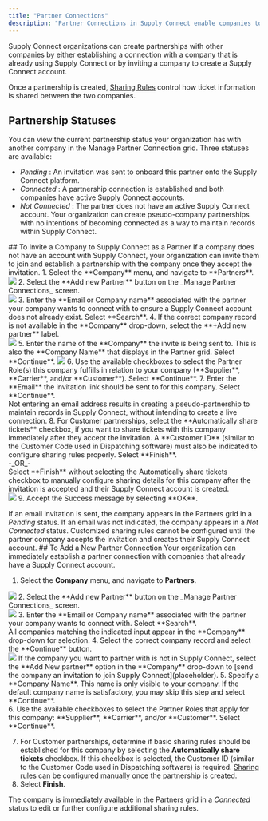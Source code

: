 ```yaml
---
title: "Partner Connections"
description: "Partner Connections in Supply Connect enable companies to easily share tickets between suppliers, customers, and haulers."
---
```

Supply Connect organizations can create partnerships with other companies by either establishing a connection with a company that is already using Supply Connect or by inviting a company to create a Supply Connect account.

Once a partnership is created, [Sharing Rules](/supply-sharing-rules) control how ticket information is shared between the two companies.
## Partnership Statuses
You can view the current partnership status your organization has with another company in the Manage Partner Connection grid. Three statuses are available:
* _Pending_ : An invitation was sent to onboard this partner onto the Supply Connect platform. 
* _Connected_ : A partnership connection is established and both companies have active Supply Connect accounts.
* _Not Connected_ : The partner does not have an active Supply Connect account. Your organization can create pseudo-company partnerships with no intentions of becoming connected as a way to maintain records within Supply Connect.

<Tabs>
  <Tab title="Invite a Company as a Partner">
    ## To Invite a Company to Supply Connect as a Partner
If a company does not have an account with Supply Connect, your organization can invite them to join and establish a partnership with the company once they accept the invitation.
1. Select the **Company** menu, and navigate to **Partners**. <br/>
<Frame>
<img src="/images/Company_Partners_nav.gif" />
</Frame>
2. Select the **Add new Partner** button on the _Manage Partner Connections_ screen. <br/>
<Frame>
<img src="/images/AddNewPartner_button.png" />
</Frame>
3. Enter the **Email or Company name** associated with the partner your company wants to connect with to ensure a Supply Connect account does not already exist. Select **Search**.
4. If the correct company record is not available in the **Company** drop-down, select the **+Add new partner** label. <br/>
<Frame>
<img src="/images/AddNewPartner_newpartner.png" />
</Frame>
5. Enter the name of the **Company** the invite is being sent to. This is also the **Company Name** that displays in the Partner grid. Select **Continue**.
<img src="/images/NewPartner_partnername.png" />
6. Use the available checkboxes to select the Partner Role(s) this company fulfills in relation to your company (**Supplier**, **Carrier**, and/or **Customer**). Select **Continue**.
7. Enter the **Email** the invitation link should be sent to for this company. Select **Continue**. <br/>
<Info> Not entering an email address results in creating a pseudo-partnership to maintain records in Supply Connect, without intending to create a live connection. </Info>
8. For Customer partnerships, select the  **Automatically share tickets** checkbox, if you want to share tickets with this company immediately after they accept the invitation. A **Customer ID** (similar to the Customer Code used in Dispatching software) must also be indicated to configure sharing rules properly. Select **Finish**. <br/>
-_OR_- <br/>
Select **Finish** without selecting the Automatically share tickets checkbox to manually configure sharing details for this company after the invitation is accepted and their Supply Connect account is created. <br/>
<Frame>
<img src="/images/AddNewPartner_SharingRule.png" />
</Frame>
9. Accept the Success message by selecting **OK**.

If an email invitation is sent, the company appears in the Partners grid in a _Pending_ status. If an email was not indicated, the company appears in a _Not Connected_ status.
<Warning>Customized sharing rules cannot be configured until the partner company accepts the invitation and creates their Supply Connect account.</Warning>
  </Tab>
  <Tab title="Add A Partner Connection">
    ## To Add a New Partner Connection 
Your organization can immediately establish a partner connection with companies that already have a Supply Connect account.
1. Select the **Company** menu, and navigate to **Partners**. <br/>
<Frame>
<img src="/images/Company_Partners_nav.gif" />
</Frame>
2. Select the **Add new Partner** button on the _Manage Partner Connections_ screen. <br/>
<Frame>
<img src="/images/AddNewPartner_button.png" />
</Frame>
3. Enter the **Email or Company name** associated with the partner your company wants to connect with. Select **Search**. <br/> All companies matching the indicated input appear in the **Company** drop-down for selection.
4. Select the correct company record and select the **Continue** button. <br/>
<Frame>
<img src="/images/NewPartner_EmailSearch.png" />
</Frame>
<Note>If the company you want to partner with is not in Supply Connect, select the **Add New partner** option in the **Company** drop-down to [send the company an invitation to join Supply Connect](placeholder).</Note>
5. Specify a **Company Name**. This name is only visible to your company. If the default company name is satisfactory, you may skip this step and select **Continue**. <br/>
6. Use the available checkboxes to select the Partner Roles that apply for this company: **Supplier**, **Carrier**, and/or **Customer**. Select **Continue**. <br/>

7. For Customer partnerships, determine if basic sharing rules should be established for this company by selecting the **Automatically share tickets** checkbox. If this checkbox is selected, the Customer ID (similar to the Customer Code used in Dispatching software) is required. 
<Info>[Sharing rules](/supply-sharing-rules) can be configured manually once the partnership is created.</Info>
8. Select **Finish**.

The company is immediately available in the Partners grid in a _Connected_ status to edit or further configure additional sharing rules.
  </Tab>
</Tabs>




